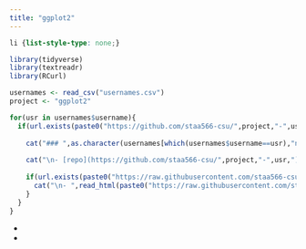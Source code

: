 ```yaml
---
title: "ggplot2"
---
```


```css
li {list-style-type: none;}
```

```r

library(tidyverse)
library(textreadr)
library(RCurl)

usernames <- read_csv("usernames.csv")
project <- "ggplot2"

for(usr in usernames$username){
  if(url.exists(paste0("https://github.com/staa566-csu/",project,"-",usr))){
    
    cat("### ",as.character(usernames[which(usernames$username==usr),"name"]), sep="")
    
    cat("\n- [repo](https://github.com/staa566-csu/",project,"-",usr,"), [ghpage](https://staa566-csu.github.io/",project,"-",usr,")", sep="")
    
    if(url.exists(paste0("https://raw.githubusercontent.com/staa566-csu/",project,"-",usr,"/main/README.md"))){
      cat("\n- ",read_html(paste0("https://raw.githubusercontent.com/staa566-csu/",project,"-",usr,"/main/README.md")), sep="")
    }    
  }
}
```

-   

-   
